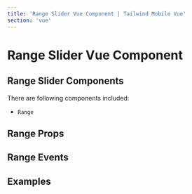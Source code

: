 ```yaml
---
title: 'Range Slider Vue Component | Tailwind Mobile Vue'
section: 'vue'
---
```



# Range Slider Vue Component

## Range Slider Components

There are following components included:

- `Range`

## Range Props

<RangeProps />

## Range Events

<RangeEvents />

## Examples

<RangeExample />

